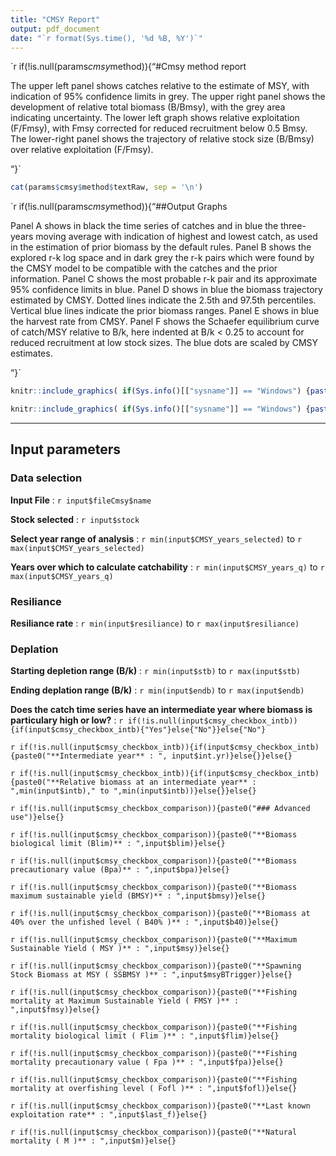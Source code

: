 ```yaml
---
title: "CMSY Report"
output: pdf_document
date: "`r format(Sys.time(), '%d %B, %Y')`"
---
```


`r if(!is.null(params$cmsy$method)){"#Cmsy method report

The upper left panel shows catches relative to the estimate of MSY, with indication of 95% confidence limits in grey. The upper right panel shows the development of relative total biomass (B/Bmsy), with the grey area indicating uncertainty. The lower left graph shows relative exploitation (F/Fmsy), with Fmsy corrected for reduced recruitment below 0.5 Bmsy. The lower-right panel shows the trajectory of relative stock size (B/Bmsy) over relative exploitation (F/Fmsy).

"}`

```r
cat(params$cmsy$method$textRaw, sep = '\n')
```
`r if(!is.null(params$cmsy$method)){"##Output Graphs

Panel A shows in black the time series of catches and in blue the three-years moving average with indication of highest and lowest catch, as used in the estimation of prior biomass by the default rules. Panel B shows the explored r-k log space and in dark grey the r-k pairs which were found by the CMSY model to be compatible with the catches and the prior information. Panel C shows the most probable r-k pair and its approximate 95% confidence limits in blue. Panel D shows in blue the biomass trajectory estimated by CMSY. Dotted lines indicate the 2.5th and 97.5th percentiles. Vertical blue lines indicate the prior biomass ranges. Panel E shows in blue the harvest rate from CMSY. Panel F shows the Schaefer equilibrium curve of catch/MSY relative to B/k, here indented at B/k < 0.25 to account for reduced recruitment at low stock sizes. The blue dots are scaled by CMSY estimates.

"}`
```r
knitr::include_graphics( if(Sys.info()[["sysname"]] == "Windows") {paste(gsub("\\\\", "/", params$cmsy$method$analisysChart)) } else { paste(params$cmsy$method$analisysChart)} )
```

```r
knitr::include_graphics( if(Sys.info()[["sysname"]] == "Windows") {paste(gsub("\\\\", "/", params$cmsy$method$managementChart)) } else { paste(params$cmsy$method$managementChart) } )
```

******
## Input parameters  
### Data selection

**Input File** : `r input$fileCmsy$name`

**Stock selected** : `r input$stock`

**Select year range of analysis** : `r min(input$CMSY_years_selected)` to `r max(input$CMSY_years_selected)`

**Years over which to calculate catchability** : `r min(input$CMSY_years_q)` to `r max(input$CMSY_years_q)`

### Resiliance

**Resiliance rate** : `r min(input$resiliance)` to `r max(input$resiliance)`

### Deplation

**Starting depletion range (B/k)** : `r min(input$stb)` to `r max(input$stb)`

**Ending deplation range (B/k)** : `r min(input$endb)` to `r max(input$endb)`

**Does the catch time series have an intermediate year where biomass is particulary high or low?** : `r if(!is.null(input$cmsy_checkbox_intb)){if(input$cmsy_checkbox_intb){"Yes"}else{"No"}}else{"No"}`

`r if(!is.null(input$cmsy_checkbox_intb)){if(input$cmsy_checkbox_intb){paste0("**Intermediate year** : ", input$int.yr)}else{}}else{}`

`r if(!is.null(input$cmsy_checkbox_intb)){if(input$cmsy_checkbox_intb){paste0("**Relative biomass at an intermediate year** : ",min(input$intb)," to ",min(input$intb))}else{}}else{}`

`r if(!is.null(input$cmsy_checkbox_comparison)){paste0("### Advanced use")}else{}`

`r if(!is.null(input$cmsy_checkbox_comparison)){paste0("**Biomass biological limit (Blim)** : ",input$blim)}else{}`

`r if(!is.null(input$cmsy_checkbox_comparison)){paste0("**Biomass precautionary value (Bpa)** : ",input$bpa)}else{}`

`r if(!is.null(input$cmsy_checkbox_comparison)){paste0("**Biomass maximum sustainable yield (BMSY)** : ",input$bmsy)}else{}`

`r if(!is.null(input$cmsy_checkbox_comparison)){paste0("**Biomass at 40% over the unfished level ( B40% )** : ",input$b40)}else{}`

`r if(!is.null(input$cmsy_checkbox_comparison)){paste0("**Maximum Sustainable Yield ( MSY )** : ",input$msy)}else{}`

`r if(!is.null(input$cmsy_checkbox_comparison)){paste0("**Spawning Stock Biomass at MSY ( SSBMSY )** : ",input$msyBTrigger)}else{}`


`r if(!is.null(input$cmsy_checkbox_comparison)){paste0("**Fishing mortality at Maximum Sustainable Yield ( FMSY )** : ",input$fmsy)}else{}`

`r if(!is.null(input$cmsy_checkbox_comparison)){paste0("**Fishing mortality biological limit ( Flim )** : ",input$flim)}else{}`

`r if(!is.null(input$cmsy_checkbox_comparison)){paste0("**Fishing mortality precautionary value ( Fpa )** : ",input$fpa)}else{}`

`r if(!is.null(input$cmsy_checkbox_comparison)){paste0("**Fishing mortality at overfishing level ( Fofl )** : ",input$fofl)}else{}`

`r if(!is.null(input$cmsy_checkbox_comparison)){paste0("**Last known exploitation rate** : ",input$last_f)}else{}`

`r if(!is.null(input$cmsy_checkbox_comparison)){paste0("**Natural mortality ( M )** : ",input$m)}else{}`


